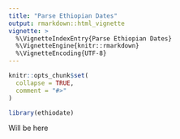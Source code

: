 ```yaml
---
title: "Parse Ethiopian Dates"
output: rmarkdown::html_vignette
vignette: >
  %\VignetteIndexEntry{Parse Ethiopian Dates}
  %\VignetteEngine{knitr::rmarkdown}
  %\VignetteEncoding{UTF-8}
---
```


```r
knitr::opts_chunk$set(
  collapse = TRUE,
  comment = "#>"
)
```

```r
library(ethiodate)
```


Will be here

